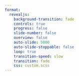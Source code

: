 ```yaml
---
format: 
  revealjs:
    background-transition: fade
    controls: true
    progress: false
    slide-number: false
    overview: false
    auto-slide: 5000
    auto-slide-stoppable: false
    loop: true
    transition-speed: slow
    transition: fade
    css: custom.scss  
---
```



#  {.center background-image="images/gallery-11.jpg" background-size="contain"}

#  {.center background-image="images/gallery-1.jpg" background-size="contain"}

#  {.center background-image="images/gallery-2.jpg" background-size="contain"}

#  {.center background-image="images/gallery-3.jpg" background-size="contain"}

#  {.center background-image="images/gallery-4.jpg" background-size="contain"}

#  {.center background-image="images/gallery-5.jpg" background-size="contain"}

#  {.center background-image="images/gallery-6.jpg" background-size="contain"}

#  {.center background-image="images/gallery-7.jpg" background-size="contain"}

#  {.center background-image="images/gallery-8.jpg" background-size="contain"}

#  {.center background-image="images/gallery-9.jpg" background-size="contain"}

#  {.center background-image="images/gallery-10.jpg" background-size="contain"}



